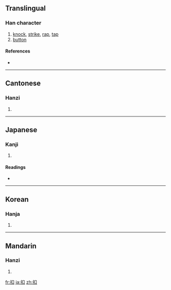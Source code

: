 ==Translingual==

===Han character===
{{Han char|rn=64|rad=手|as=03|sn=6|four=5600<sub>0</sub>|canj=手口 (QR)}}

# [[knock]], [[strike]], [[rap]], [[tap]]
# [[button]]

====References====
* {{Han ref|kx=0418.070|dkj=11807|dj=0765.020|hdz=31829.130|uh=6263|ud=25187|bh=A6A9|bd=42665}}

----

==Cantonese==

===Hanzi===
{{yue-hanzi|jyut=|y=kau3}}

# {{defn|Cantonese|sort=手03}}

----

==Japanese==

===Kanji===
{{ja-kanji|grade=|rs=手03}}

# {{defn|Japanese|sort=手03}}

====Readings====
* {{ja-readings|on=[[こう]] (kō)|kun=[[たたく]] (tataku), [[ひかえる]] (hikaeru), [[うつ]] (utsu)}}

----

==Korean==

===Hanja===
{{ko-hanja|hangeul=구|eumhun=|rv=gu|mr=ku|y=kwu}}

# {{defn|Korean|sort=手03}}

----

==Mandarin==

===Hanzi===
{{cmn-hanzi|pin=[[kòu]] ([[kou4]]), [[sào]] ([[sao4]])|wg=k'ou<sup>4</sup>, sao<sup>4</sup>}}

# {{defn|Mandarin|sort=手03}}

[[fr:扣]]
[[ja:扣]]
[[zh:扣]]